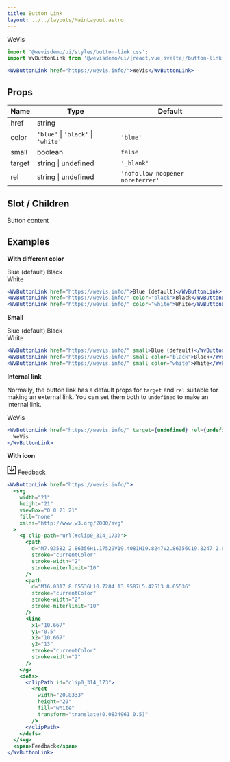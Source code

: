 ```yaml
---
title: Button Link
layout: ../../layouts/MainLayout.astro
---
```



<div class="not-prose component-preview">
  <WvButtonLink href="https://wevis.info/">WeVis</WvButtonLink>
</div>

```jsx
import '@wevisdemo/ui/styles/button-link.css';
import WvButtonLink from '@wevisdemo/ui/{react,vue,svelte}/button-link';
```

```jsx
<WvButtonLink href="https://wevis.info/">WeVis</WvButtonLink>
```

## Props

| Name   | Type                               | Default                          |
| ------ | ---------------------------------- | -------------------------------- |
| href   | string                             |                                  |
| color  | `'blue'` \| `'black'` \| `'white'` | `'blue'`                         |
| small  | boolean                            | `false`                          |
| target | string \| undefined                | `'_blank'`                       |
| rel    | string \| undefined                | `'nofollow noopener noreferrer'` |

## Slot / Children

Button content

## Examples

**With different color**

<div class="-my-2 flex gap-2">
  <div class="not-prose component-preview">
    <WvButtonGroup>
      <WvButtonLink href="https://wevis.info/">Blue (default)</WvButtonLink>
      <WvButtonLink href="https://wevis.info/" color="black">
        Black
      </WvButtonLink>
    </WvButtonGroup>
  </div>
  <div class="not-prose component-preview-dark">
    <WvButtonLink href="https://wevis.info/" color="white">
      White
    </WvButtonLink>
  </div>
</div>

```jsx
<WvButtonLink href="https://wevis.info/">Blue (default)</WvButtonLink>
<WvButtonLink href="https://wevis.info/" color="black">Black</WvButtonLink>
<WvButtonLink href="https://wevis.info/" color="white">White</WvButtonLink>
```

**Small**

<div class="-my-2 flex gap-2">
  <div class="not-prose component-preview">
    <WvButtonGroup>
      <WvButtonLink href="https://wevis.info/" small>
        Blue (default)
      </WvButtonLink>
      <WvButtonLink href="https://wevis.info/" small color="black">
        Black
      </WvButtonLink>
    </WvButtonGroup>
  </div>
  <div class="not-prose component-preview-dark">
    <WvButtonLink href="https://wevis.info/" small color="white">
      White
    </WvButtonLink>
  </div>
</div>

```jsx
<WvButtonLink href="https://wevis.info/" small>Blue (default)</WvButtonLink>
<WvButtonLink href="https://wevis.info/" small color="black">Black</WvButtonLink>
<WvButtonLink href="https://wevis.info/" small color="white">White</WvButtonLink>
```

**Internal link**

Normally, the button link has a default props for `target` and `rel` suitable
for making an external link. You can set them both to `undefined` to make an
internal link.

<div class="not-prose component-preview">
  <WvButtonLink href="https://wevis.info/" target="" rel="">
    WeVis
  </WvButtonLink>
</div>

```jsx
<WvButtonLink href="https://wevis.info/" target={undefined} rel={undefined}>
  WeVis
</WvButtonLink>
```

**With icon**

<div class="not-prose component-preview">
  <WvButtonLink href="https://wevis.info/">
    <svg
      width="21"
      height="21"
      viewBox="0 0 21 21"
      fill="none"
      xmlns="http://www.w3.org/2000/svg"
    >
      <g clip-path="url(#clip0_314_173)">
        <path
          d="M7.03582 2.86356H1.17529V19.4081H19.8247V2.86356C19.8247 2.86356 15.306 2.86356 13.9642 2.86356"
          stroke="currentColor"
          stroke-width="2"
          stroke-miterlimit="10"
        />
        <path
          d="M16.0317 8.65536L10.7284 13.9587L5.42513 8.65536"
          stroke="currentColor"
          stroke-width="2"
          stroke-miterlimit="10"
        />
        <line
          x1="10.667"
          y1="0.5"
          x2="10.667"
          y2="13"
          stroke="currentColor"
          stroke-width="2"
        />
      </g>
      <defs>
        <clipPath id="clip0_314_173">
          <rect
            width="20.8333"
            height="20"
            fill="white"
            transform="translate(0.0834961 0.5)"
          />
        </clipPath>
      </defs>
    </svg>
    <span>Feedback</span>
  </WvButtonLink>
</div>

```jsx
<WvButtonLink href="https://wevis.info/">
  <svg
    width="21"
    height="21"
    viewBox="0 0 21 21"
    fill="none"
    xmlns="http://www.w3.org/2000/svg"
  >
    <g clip-path="url(#clip0_314_173)">
      <path
        d="M7.03582 2.86356H1.17529V19.4081H19.8247V2.86356C19.8247 2.86356 15.306 2.86356 13.9642 2.86356"
        stroke="currentColor"
        stroke-width="2"
        stroke-miterlimit="10"
      />
      <path
        d="M16.0317 8.65536L10.7284 13.9587L5.42513 8.65536"
        stroke="currentColor"
        stroke-width="2"
        stroke-miterlimit="10"
      />
      <line
        x1="10.667"
        y1="0.5"
        x2="10.667"
        y2="13"
        stroke="currentColor"
        stroke-width="2"
      />
    </g>
    <defs>
      <clipPath id="clip0_314_173">
        <rect
          width="20.8333"
          height="20"
          fill="white"
          transform="translate(0.0834961 0.5)"
        />
      </clipPath>
    </defs>
  </svg>
  <span>Feedback</span>
</WvButtonLink>
```
